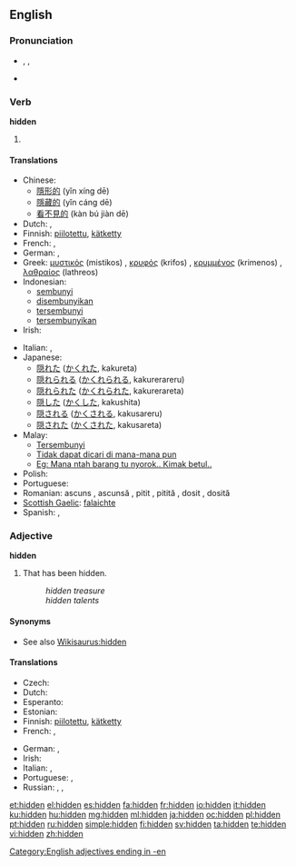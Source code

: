 ==English==

===Pronunciation===
* {{enPR|hĭd'n}}, {{IPA|/ˈhɪd(ə)n/}}, {{SAMPA|/"hId(@)n/}}
* {{audio|en-us-hidden.ogg|Audio (US)}}
*: {{rhymes|ɪdən}}

===Verb===
'''hidden'''

# {{past participle of|to [[hide]]}}

====Translations====
{{trans-top|Past participle of [[hide]]}}
* Chinese:
** [[隱形的]] (yǐn xíng dē)
** [[隱藏的]] (yǐn cáng dē)
** [[看不見的]] (kàn bú jiàn dē)
* Dutch: {{t+|nl|verborgen}}, {{t-|nl|verstopt}}
* Finnish: [[piilotettu]], [[kätketty]]
* French: {{t+|fr|caché|m}}, {{t+|fr|cachée|f}}
* German: {{t+|de|versteckt}}, {{t+|de|verborgen}}
* Greek: [[μυστικός]] (mistikos) {{m}}, [[κρυφός]] (krifos) {{m}}, [[κρυμμένος]] (krimenos) {{m}}, [[λαθραίος]] (lathreos) {{m}}
* Indonesian:
** [[sembunyi]]
** [[sembunyi|disembunyikan]]
** [[sembunyi|tersembunyi]]
** [[sembunyi|tersembunyikan]]
* Irish: {{t|ga|ceilte}}
{{trans-mid}}
* Italian: {{t+|it|nascosto|m}}, {{t+|it|nascosta|f}}
* Japanese:
** [[隠れた]] ([[かくれた]], kakureta)
** [[隠れられる]] ([[かくれられる]], kakurerareru)
** [[隠れられた]] ([[かくれられた]], kakurerareta)
** [[隠した]] ([[かくした]], kakushita)
** [[隠される]] ([[かくされる]], kakusareru)
** [[隠された]] ([[かくされた]], kakusareta)
* Malay:
** [[Tersembunyi]]
** [[Tidak dapat dicari di mana-mana pun]]
** [[Eg: Mana ntah barang tu nyorok.. Kimak betul..]]
* Polish: {{t|pl|ukryty}}
* Portuguese: {{t|pt|escondido}}
* Romanian: ascuns {{m}}, ascunsă {{f}}, pitit {{m}}, pitită {{f}}, dosit {{m}}, dosită {{f}}
* [[Scottish Gaelic]]: [[falaichte]]
* Spanish: {{t+|es|escondido|m}}, {{t-|es|escondida|f}}
{{trans-bottom}}

===Adjective===
'''hidden'''

# That has been hidden.
#: ''hidden treasure''
#: ''hidden talents''

====Synonyms====
* See also [[Wikisaurus:hidden]]

====Translations====
{{trans-top|That has been hidden}}
* Czech: {{t-|cs|skrytý|m}}
* Dutch: {{t+|nl|verborgen}}
* Esperanto: {{t|eo|kaŝa}}
* Estonian: {{t|et|peidetud}}
* Finnish: [[piilotettu]], [[kätketty]]
* French: {{t+|fr|caché|m}}, {{t+|fr|cachée|f}}
{{trans-mid}}
* German: {{t+|de|versteckt}}, {{t+|de|verborgen}}
* Irish: {{t|ga|ceilte}}
* Italian: {{t+|it|nascosto|m}}, {{t+|it|nascosta|f}}
* Portuguese: {{t+|pt|escondido|m}}, {{t+|pt|escondida|f}}
* Russian: {{t|ru|спрятанный|tr=spr'átannyj}}, {{t|ru|скрытый|tr=skrýtyj}}, {{t|ru|потаённый|tr=potajónnyj}}
{{trans-bottom}}

[[Category:English adjectives ending in -en]]

[[et:hidden]]
[[el:hidden]]
[[es:hidden]]
[[fa:hidden]]
[[fr:hidden]]
[[io:hidden]]
[[it:hidden]]
[[ku:hidden]]
[[hu:hidden]]
[[mg:hidden]]
[[ml:hidden]]
[[ja:hidden]]
[[oc:hidden]]
[[pl:hidden]]
[[pt:hidden]]
[[ru:hidden]]
[[simple:hidden]]
[[fi:hidden]]
[[sv:hidden]]
[[ta:hidden]]
[[te:hidden]]
[[vi:hidden]]
[[zh:hidden]]